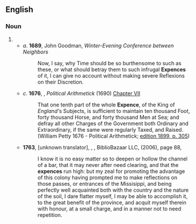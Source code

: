 ==English==

===Noun===
{{en-noun|~}}

# {{obsolete spelling of|en|expense}}
#* ''a''. '''1689''', John Goodman, ''Winter-Evening Conference between Neighbors''
#*: Now, I say, why Time should be so burthensome to such as these, or what should betray them to such infrugal '''Expences''' of it, I can give no account without making severe Reflexions on their Discretion.
#* ''c''. '''1676''', {{w|William Petty}}, ''Political Arithmetick'' (1690) [[s:Political Arithmetick (1899)/Chapter VII|Chapter VII]]
#*: That one tenth part of the whole '''Expence''', of the King of ''England<nowiki>'</nowiki>''s Subjects, is sufficient to maintain ten thousand Foot, forty thousand Horse, and forty thousand Men at Sea; and defray all other Charges of the Government both Ordinary and Extraordinary, if the same were regularly Taxed, and Raised. (William Petty 1676 - Political Arithmetick; [[:s:en:Page:William_Petty_-_Economic_Writings_(1899)_vol_1.djvu/403|edition 1899, p. 305]])
#* '''1763''', [unknown translator], {{w|Le Page Du Pratz}}, ''{{w|History of Louisiana}}'', BiblioBazaar LLC, {{ISBN|1-4264-3406-5}} (2006), page 88,
#*: I know it is no easy matter so to deepen or hollow the channel of a bar, that it may never after need clearing, and that the '''expences''' run high: but my zeal for promoting the advantage of this colony having prompted me to make reflections on those passes, or entrances of the Missisippi,{{SIC}} and being perfectly well acquainted both with the country and the nature of the soil, I dare flatter myself, I may be able to accomplish it, to the great benefit of the province, and acquit myself therein with honour, at a small charge, and in a manner not to need repetition.